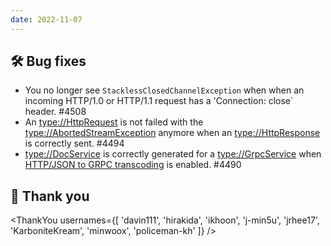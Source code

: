 ```yaml
---
date: 2022-11-07
---
```


## 🛠️ Bug fixes

- You no longer see `StacklessClosedChannelException` when when an incoming HTTP/1.0 or HTTP/1.1 request has
  a 'Connection: close` header. #4508
- An <type://HttpRequest> is not failed with the <type://AbortedStreamException> anymore
  when an <type://HttpResponse> is correctly sent. #4494
- <type://DocService> is correctly generated for a <type://GrpcService> when
  [HTTP/JSON to GRPC transcoding](https://cloud.google.com/endpoints/docs/grpc/transcoding) is enabled. #4490

## 🙇 Thank you

<ThankYou usernames={[
  'davin111',
  'hirakida',
  'ikhoon',
  'j-min5u',
  'jrhee17',
  'KarboniteKream',
  'minwoox',
  'policeman-kh'
]} />
